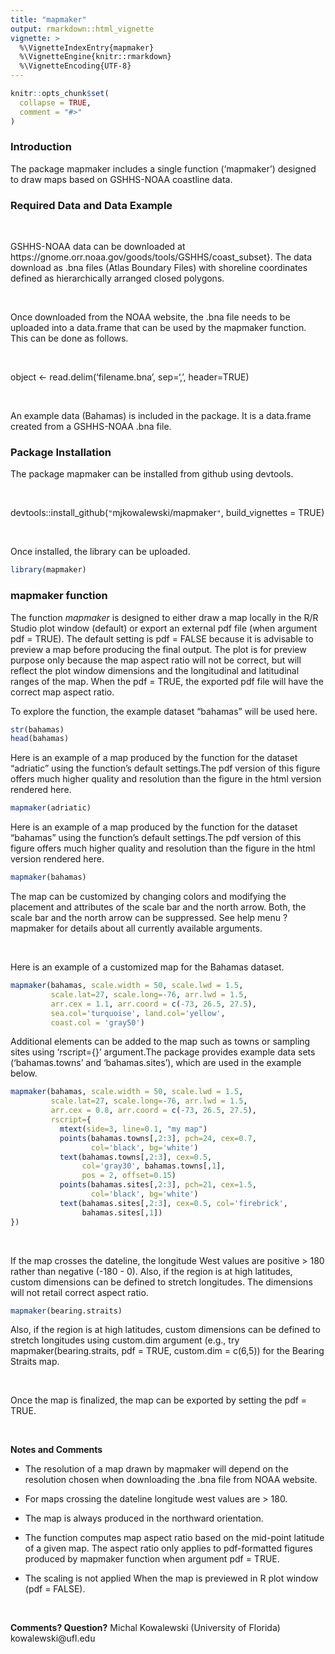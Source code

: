 ```yaml
---
title: "mapmaker"
output: rmarkdown::html_vignette
vignette: >
  %\VignetteIndexEntry{mapmaker}
  %\VignetteEngine{knitr::rmarkdown}
  %\VignetteEncoding{UTF-8}
---
```


```r
knitr::opts_chunk$set(
  collapse = TRUE,
  comment = "#>"
)
```

### Introduction

The package mapmaker includes a single function ('mapmaker') designed to draw maps based on GSHHS-NOAA coastline data.

### Required Data and Data Example

<br>

GSHHS-NOAA data can be downloaded at https://gnome.orr.noaa.gov/goods/tools/GSHHS/coast_subset}. The data download as .bna files (Atlas Boundary Files) with shoreline coordinates defined as hierarchically arranged closed polygons.

<br>

Once downloaded from the NOAA website, the .bna file needs to be uploaded into a data.frame that can be used by the mapmaker function. This can be done as follows.

<br>

object <- read.delim('filename.bna', sep=',', header=TRUE)

<br>

An example data (Bahamas) is included in the package. It is a data.frame created from a GSHHS-NOAA .bna file.

### Package Installation

The package mapmaker can be installed from github using devtools.

<br>

devtools::install_github(`"`mjkowalewski/mapmaker`"`, build_vignettes = TRUE)

<br>

Once installed, the library can be uploaded.

```r
library(mapmaker)
```

### mapmaker function

The function *mapmaker* is designed to either draw a map locally in the R/R Studio plot window (default) or export an external pdf file (when argument pdf = TRUE). The default setting is pdf = FALSE because it is advisable to preview a map before producing the final output. The plot is for preview purpose only because the map aspect ratio will not be correct, but will reflect the plot window dimensions and the longitudinal and latitudinal ranges of the map. When the pdf = TRUE, the exported pdf file will have the correct map aspect ratio. 

To explore the function, the example dataset "bahamas" will be used here. 

```r
str(bahamas)
head(bahamas)
```

Here is an example of a map produced by the function for the dataset "adriatic" using the function's default settings.The pdf version of this figure offers much higher quality and resolution than the figure in the html version rendered here.  
```r
mapmaker(adriatic)
```

Here is an example of a map produced by the function for the dataset "bahamas" using the function's default settings.The pdf version of this figure offers much higher quality and resolution than the figure in the html version rendered here.  

```r
mapmaker(bahamas)
```

The map can be customized by changing colors and modifying the placement and attributes of the scale bar and the north arrow. Both, the scale bar and the north arrow can be suppressed. See help menu ?mapmaker for details about all currently available arguments.

<br>

Here is an example of a customized map for the Bahamas dataset.

```r
mapmaker(bahamas, scale.width = 50, scale.lwd = 1.5,
         scale.lat=27, scale.long=-76, arr.lwd = 1.5,
         arr.cex = 1.1, arr.coord = c(-73, 26.5, 27.5),
         sea.col='turquoise', land.col='yellow', 
         coast.col = 'gray50')
```

Additional elements can be added to the map such as towns or sampling sites using 'rscript={}' argument.The package provides example data sets ('bahamas.towns' and 'bahamas.sites'), which are used in the example below.

```r
mapmaker(bahamas, scale.width = 50, scale.lwd = 1.5,
         scale.lat=27, scale.long=-76, arr.lwd = 1.5, 
         arr.cex = 0.8, arr.coord = c(-73, 26.5, 27.5), 
         rscript={
           mtext(side=3, line=0.1, "my map")
           points(bahamas.towns[,2:3], pch=24, cex=0.7,
                  col='black', bg='white')
           text(bahamas.towns[,2:3], cex=0.5, 
                col='gray30', bahamas.towns[,1],
                pos = 2, offset=0.15)
           points(bahamas.sites[,2:3], pch=21, cex=1.5,
                  col='black', bg='white')
           text(bahamas.sites[,2:3], cex=0.5, col='firebrick',
                bahamas.sites[,1])
})
```
<br>

If the map crosses the dateline, the longitude West values are positive > 180 rather than negative (-180 - 0). Also, if the region is at high latitudes, custom dimensions can be defined to stretch longitudes. The dimensions will not retail correct aspect ratio.
```r
mapmaker(bearing.straits)
```

Also, if the region is at high latitudes, custom dimensions can be defined to stretch longitudes using custom.dim argument (e.g., try mapmaker(bearing.straits, pdf = TRUE, custom.dim = c(6,5)) for the Bearing Straits map.

<br>

Once the map is finalized, the map can be exported by setting the pdf = TRUE.

<br>

**Notes and Comments**

  * The resolution of a map drawn by mapmaker will depend on the resolution chosen when downloading the .bna file from NOAA website.
  
  * For maps crossing the dateline longitude west values are > 180.
  
  * The map is always produced in the northward orientation.
  
  * The function computes map aspect ratio based on the mid-point latitude of a given map. The aspect ratio only applies to pdf-formatted figures produced by mapmaker function when argument pdf = TRUE.
  
  * The scaling is not applied When the map is previewed in R plot window (pdf = FALSE).

<br>

**Comments? Question?** Michal Kowalewski (University of Florida) kowalewski@ufl.edu
